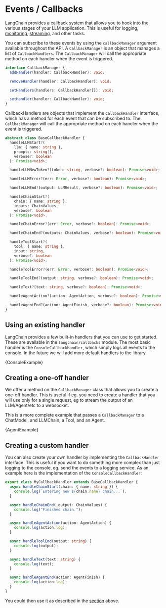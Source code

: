 
# Events / Callbacks

LangChain provides a callback system that allows you to hook into the various stages of your LLM application. This is useful for logging, [monitoring](./tracing), [streaming](../modules/models/llms/additional_functionality#streaming-responses), and other tasks.

You can subscribe to these events by using the `callbackManager` argument available throughout the API. A `CallbackManager` is an object that manages a list of `CallbackHandlers`. The `CallbackManager` will call the appropriate method on each handler when the event is triggered.

```typescript
interface CallbackManager {
  addHandler(handler: CallbackHandler): void;

  removeHandler(handler: CallbackHandler): void;

  setHandlers(handlers: CallbackHandler[]): void;

  setHandler(handler: CallbackHandler): void;
}
```

CallbackHandlers are objects that implement the `CallbackHandler` interface, which has a method for each event that can be subscribed to. The `CallbackManager` will call the appropriate method on each handler when the event is triggered.

```typescript
abstract class BaseCallbackHandler {
  handleLLMStart?(
    llm: { name: string },
    prompts: string[],
    verbose?: boolean
  ): Promise<void>;

  handleLLMNewToken?(token: string, verbose?: boolean): Promise<void>;

  handleLLMError?(err: Error, verbose?: boolean): Promise<void>;

  handleLLMEnd?(output: LLMResult, verbose?: boolean): Promise<void>;

  handleChainStart?(
    chain: { name: string },
    inputs: ChainValues,
    verbose?: boolean
  ): Promise<void>;

  handleChainError?(err: Error, verbose?: boolean): Promise<void>;

  handleChainEnd?(outputs: ChainValues, verbose?: boolean): Promise<void>;

  handleToolStart?(
    tool: { name: string },
    input: string,
    verbose?: boolean
  ): Promise<void>;

  handleToolError?(err: Error, verbose?: boolean): Promise<void>;

  handleToolEnd?(output: string, verbose?: boolean): Promise<void>;

  handleText?(text: string, verbose?: boolean): Promise<void>;

  handleAgentAction?(action: AgentAction, verbose?: boolean): Promise<void>;

  handleAgentEnd?(action: AgentFinish, verbose?: boolean): Promise<void>;
}
```

## Using an existing handler

LangChain provides a few built-in handlers that you can use to get started. These are available in the `langchain/callbacks` module. The most basic handler is the `ConsoleCallbackHandler`, which simply logs all events to the console. In the future we will add more default handlers to the library.


<CodeBlock language="typescript">{ConsoleExample}</CodeBlock>

## Creating a one-off handler

We offer a method on the `CallbackManager` class that allows you to create a one-off handler. This is useful if eg. you need to create a handler that you will use only for a single request, eg to stream the output of an LLM/Agent/etc to a websocket.

This is a more complete example that passes a `CallbackManager` to a ChatModel, and LLMChain, a Tool, and an Agent.


<CodeBlock language="typescript">{AgentExample}</CodeBlock>

## Creating a custom handler

You can also create your own handler by implementing the `CallbackHandler` interface. This is useful if you want to do something more complex than just logging to the console, eg. send the events to a logging service. As an example here is the implementation of the `ConsoleCallbackHandler`:

```typescript
export class MyCallbackHandler extends BaseCallbackHandler {
  async handleChainStart(chain: { name: string }) {
    console.log(`Entering new ${chain.name} chain...`);
  }

  async handleChainEnd(_output: ChainValues) {
    console.log("Finished chain.");
  }

  async handleAgentAction(action: AgentAction) {
    console.log(action.log);
  }

  async handleToolEnd(output: string) {
    console.log(output);
  }

  async handleText(text: string) {
    console.log(text);
  }

  async handleAgentEnd(action: AgentFinish) {
    console.log(action.log);
  }
}
```

You could then use it as described in the [section](#using-an-existing-handler) above.
